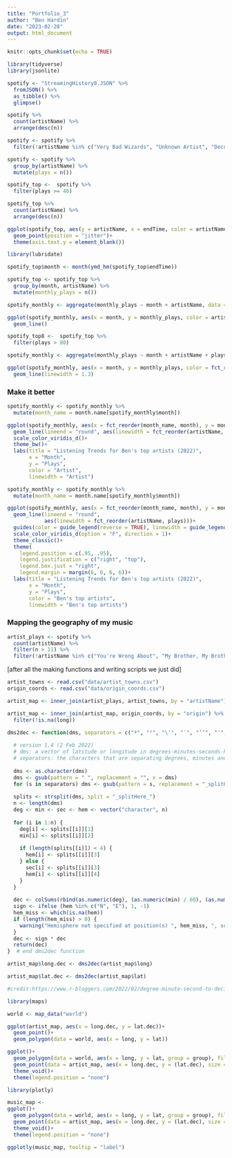 ```yaml
---
title: "Portfolio_3"
author: "Ben Hardin"
date: "2023-02-28"
output: html_document
---
```


```r
knitr::opts_chunk$set(echo = TRUE)
```


```r
library(tidyverse)
library(jsonlite)
```

```r
spotify <- "StreamingHistory0.JSON" %>%
  fromJSON() %>%
  as_tibble() %>%
  glimpse()
```

```r
spotify %>%
  count(artistName) %>%
  arrange(desc(n))

spotify <- spotify %>%
  filter(!artistName %in% c("Very Bad Wizards", "Unknown Artist", "Decoding the Gurus", "Taskmaster The Podcast", "Two Psychologists Four Beers", "Better Call Saul Insider Podcast", "Off Menu with Ed Gamble and James Acaster"))

spotify <- spotify %>%
  group_by(artistName) %>%
  mutate(plays = n())
```

```r
spotify_top <-  spotify %>%
  filter(plays >= 40)

spotify_top %>%
  count(artistName) %>%
  arrange(desc(n))
```

```r
ggplot(spotify_top, aes(y = artistName, x = endTime, color = artistName))+
  geom_point(position = "jitter")+
  theme(axis.text.y = element_blank())
```

```r
library(lubridate)
```

```r
spotify_top$month <- month(ymd_hm(spotify_top$endTime))

spotify_top <- spotify_top %>%
  group_by(month, artistName) %>%
  mutate(monthly_plays = n())

spotify_monthly <- aggregate(monthly_plays ~ month + artistName, data = spotify_top, FUN = mean)
```

```r
ggplot(spotify_monthly, aes(x = month, y = monthly_plays, color = artistName))+
  geom_line()
```

```r
spotify_top8 <-  spotify_top %>%
  filter(plays > 80)

spotify_monthly <- aggregate(monthly_plays ~ month + artistName + plays, data = spotify_top8, FUN = mean)
```

```r
ggplot(spotify_monthly, aes(x = month, y = monthly_plays, color = fct_reorder(artistName, plays, .desc = TRUE)))+
  geom_line(linewidth = 1.3)
```

### Make it better

```r
spotify_monthly <- spotify_monthly %>%
  mutate(month_name = month.name[spotify_monthly$month])

ggplot(spotify_monthly, aes(x = fct_reorder(month_name, month), y = monthly_plays, group = fct_reorder(artistName, plays, .desc = TRUE), color = fct_reorder(artistName, plays)))+
  geom_line(lineend = "round", aes(linewidth = fct_reorder(artistName, plays)))+
  scale_color_viridis_d()+
  theme_bw()+
  labs(title = "Listening Trends for Ben's top artists (2022)",
       x = "Month",
       y = "Plays",
       color = "Artist",
       linewidth = "Artist")
```

```r
spotify_monthly <- spotify_monthly %>%
  mutate(month_name = month.name[spotify_monthly$month])

ggplot(spotify_monthly, aes(x = fct_reorder(month_name, month), y = monthly_plays, group = fct_reorder(artistName, plays, .desc = TRUE), color = fct_reorder(artistName, plays)))+
  geom_line(lineend = "round", 
            aes(linewidth = fct_reorder(artistName, plays)))+
  guides(color = guide_legend(reverse = TRUE), linewidth = guide_legend(reverse = TRUE))+
  scale_color_viridis_d(option = "F", direction = 1)+
  theme_classic()+
  theme(
    legend.position = c(.95, .95),
    legend.justification = c("right", "top"),
    legend.box.just = "right",
    legend.margin = margin(6, 6, 6, 6))+
  labs(title = "Listening Trends for Ben's top artists (2022)",
       x = "Month",
       y = "Plays",
       color = "Ben's top artists",
       linewidth = "Ben's top artists")
```

### Mapping the geography of my music

```r
artist_plays <- spotify %>%
  count(artistName) %>%
  filter(n > 11) %>%
  filter(!artistName %in% c("You're Wrong About", "My Brother, My Brother And Me"))
```

[after all the making functions and writing scripts we just did]

```r
artist_towns <- read.csv("data/artist_towns.csv")
origin_coords <- read.csv("data/origin_coords.csv")

artist_map <- inner_join(artist_plays, artist_towns, by = "artistName")

artist_map <- inner_join(artist_map, origin_coords, by = "origin") %>%
  filter(!is.na(long))
```

```r
dms2dec <- function(dms, separators = c("º", "°", "\'", "′", "’’", "″", "\'\'", "\\?")) {
  
  # version 1.4 (2 Feb 2022)
  # dms: a vector of latitude or longitude in degrees-minutes-seconds-hemisfere, e.g. 41° 34' 10.956" N (with or without spaces)
  # separators: the characters that are separating degrees, minutes and seconds in 'dms'; mind these are taken in the order in which they appear and not interpreted individually, i.e. 7'3º will be taken as 7 degrees, 3 minutes! input data are assumed to be properly formatted
  
  dms <- as.character(dms)
  dms <- gsub(pattern = " ", replacement = "", x = dms)
  for (s in separators) dms <- gsub(pattern = s, replacement = "_splitHere_", x = dms)
  
  splits <- strsplit(dms, split = "_splitHere_")
  n <- length(dms)
  deg <- min <- sec <- hem <- vector("character", n)
  
  for (i in 1:n) {
    deg[i] <- splits[[i]][1]
    min[i] <- splits[[i]][2]
    
    if (length(splits[[i]]) < 4) {
      hem[i] <- splits[[i]][3]
    } else {
      sec[i] <- splits[[i]][3]
      hem[i] <- splits[[i]][4]
    }
  }
  
  dec <- colSums(rbind(as.numeric(deg), (as.numeric(min) / 60), (as.numeric(sec) / 3600)), na.rm = TRUE)
  sign <- ifelse (hem %in% c("N", "E"), 1, -1)
  hem_miss <- which(is.na(hem))
  if (length(hem_miss) > 0) {
    warning("Hemisphere not specified at position(s) ", hem_miss, ", so the sign of the resulting coordinates may be wrong.")
  }
  dec <- sign * dec
  return(dec)
}  # end dms2dec function

```

```r
artist_map$long.dec <- dms2dec(artist_map$long)

artist_map$lat.dec <- dms2dec(artist_map$lat)

#credit:https://www.r-bloggers.com/2022/02/degree-minute-second-to-decimal-coordinates/
```

```r
library(maps)

world <- map_data("world")

ggplot(artist_map, aes(x = long.dec, y = lat.dec))+
  geom_point()+
  geom_polygon(data = world, aes(x = long, y = lat))
```

```r
ggplot()+
  geom_polygon(data = world, aes(x = long, y = lat, group = group), fill = "grey90")+
  geom_point(data = artist_map, aes(x = long.dec, y = (lat.dec), size = n, label = artistName), color = "skyblue3", alpha = .7)+
  theme_void()+
  theme(legend.position = "none")
```

```r
library(plotly)

music_map <- 
ggplot()+
  geom_polygon(data = world, aes(x = long, y = lat, group = group), fill = "grey90")+
  geom_point(data = artist_map, aes(x = long.dec, y = (lat.dec), size = n, label = artistName), color = "skyblue3", alpha = .7)+
  theme_void()+
  theme(legend.position = "none")

ggplotly(music_map, tooltip = "label")
```